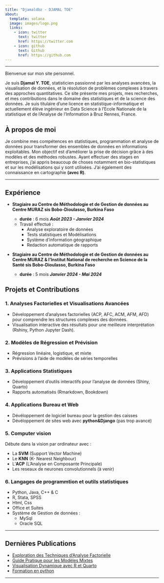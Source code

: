 ```yaml
---
title: "Djamaldbz - DJAMAL TOE"
about:
  template: solana
  image: images/logo.png
  links:
    - icon: twitter
      text: twitter
      href: https://twitter.com
    - icon: github
      text: Github
      href: https://github.com
---
```


---

Bienvenue sur mon site personnel.

Je suis **Djamal Y. TOE**, statisticien passionné par les analyses avancées, la visualisation de données, et la résolution de problèmes complexes à travers des approches quantitatives. Ce site présente mes projets, mes recherches, et mes contributions dans le domaine des statistiques et de la science des données.
Je suis titulaire d'une licence en statistique-informatique et actuellement élève ingénieur en Data Science à l'Ecole Nationale de la statistique et de l'Analyse de l'Information à Bruz Rennes, France.

## À propos de moi
Je combine mes compétences en statistiques, programmation et analyse de données pour transformer des ensembles de données en informations exploitables. Mon objectif est d'améliorer la prise de décision grâce à des modèles et des méthodes robustes. Ayant effectuer des stages en entreprises, j'ai appris beaucoup de choses notamment en bio-statistiques et sur les modélisations qui y sont utilisées. J'ai également des connaissance en cartographie **(avec R)**.

---

## Expérience

* **Stagiaire au Centre de Méthodologie et de Gestion de données au Centre MURAZ sis Bobo-Dioulasso, Burkina Faso** 
  
  - **durée** : 6 mois ***Août 2023 - Janvier 2024***
  - Travail effectué :
      - Analyse exploratoire de données
      - Tests statistiques et Modélisations
      - Système d'information géographique
      - Redaction automatique de rapports
  
* **Stagiaire au Centre de Méthodologie et de Gestion de données au Centre MURAZ & l'Institut National de recherche en Science de la Santé sis Bobo-Dioulasso, Burkina Faso** 
  - **durée** : 5 mois ***Janvier 2024 - Mai 2024***

## Projets et Contributions

### 1. **Analyses Factorielles et Visualisations Avancées**

- Développement d'analyses factorielles (ACP, AFC, ACM, AFM, AFD) pour comprendre les structures complexes des données.
- Visualisation interactive des résultats pour une meilleure interprétation (Rshiny, Python Jupyter Dash).

### 2. **Modèles de Régression et Prévision**
- Régression linéaire, logistique, et mixte
- Prévisions à l'aide de modèles de séries temporelles

### 3. **Applications Statistiques**
- Développement d'outils interactifs pour l'analyse de données (Shiny, Quarto)
- Rapports automatisés (Rmarkdown, Bookdown)

### 4. **Applications Bureau et Web**
- Dévéloppement de logiciel bureau pour la gestion des caisses
- Dévéloppement de sites web avec **python&Django** (pas trop avancé) 

### 5. **Computer vision**
Débute dans la vision par ordinateur avec :

- La **SVM** (Support Vector Machine)
- Le **KNN** (K- Nearest Neighbour)
- L'**ACP** (L'Analyse en Composante Principale)
- Les reseaux de neurones convolutionnels (à venir)

### 6. Langages de programmtion et outils statistiques

- Python, Java, C++ & C
- R, Stata, SPSS
- Html, Css
- Office et Suites
- Système de Gestion de données : 
  * MySql
  * Oracle SQL


---

## Dernières Publications
- [Exploration des Techniques d'Analyse Factorielle](https://djamal2905.github.io/djamaldbz/ANALYSES_FACTORIELLES/TP03.html)
- [Guide Pratique pour les Modèles Mixtes](#)
- [Visualisation Dynamique avec R et Quarto](#)
- [Formation en python](https://www.youtube.com/channel/UCwqmlfXur6EFNG7ZfEcNpGA)

---
